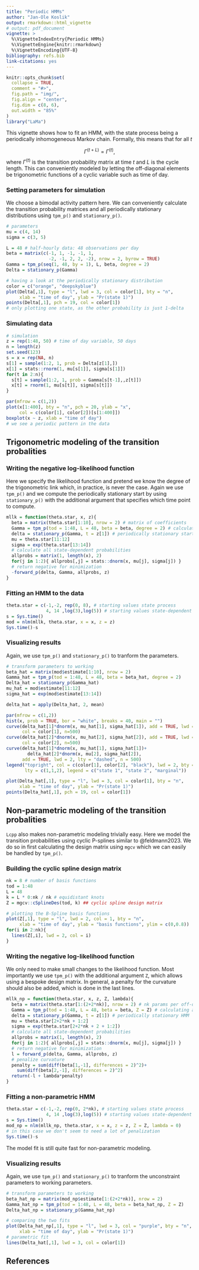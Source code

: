 ```yaml
---
title: "Periodic HMMs"
author: "Jan-Ole Koslik"
output: rmarkdown::html_vignette
# output: pdf_document
vignette: >
  %\VignetteIndexEntry{Periodic HMMs}
  %\VignetteEngine{knitr::rmarkdown}
  %\VignetteEncoding{UTF-8}
bibliography: refs.bib
link-citations: yes
---
```


```r
knitr::opts_chunk$set(
  collapse = TRUE,
  comment = "#>",
  fig.path = "img/",
  fig.align = "center",
  fig.dim = c(8, 6),
  out.width = "85%"
)
library("LaMa")
```

This vignette shows how to fit an HMM, with the state process being a periodically inhomogeneous Markov chain. Formally, this means that for all $t$

$$
\Gamma^{(t+L)} = \Gamma^{(t)},
$$
where $\Gamma^{(t)}$ is the transition probability matrix at time $t$ and $L$ is the cycle length. This can conveniently modeled by letting the off-diagonal elements be trigonometric functions of a cyclic variable such as time of day.

### Setting parameters for simulation

We choose a bimodal activity pattern here. We can conveniently calculate the transition probability matrices and all periodically stationary distributions using `tpm_p()` and `stationary_p()`.

```r
# parameters
mu = c(4, 14)
sigma = c(3, 5)

L = 48 # half-hourly data: 48 observations per day
beta = matrix(c(-1, 1, -1, -1, 1,
                -2, -1, 2, 2, -2), nrow = 2, byrow = TRUE)
Gamma = tpm_p(seq(1, 48, by = 1), L, beta, degree = 2)
Delta = stationary_p(Gamma)

# having a look at the periodically stationary distribution
color = c("orange", "deepskyblue")
plot(Delta[,1], type = "l", lwd = 3, col = color[1], bty = "n", 
     xlab = "time of day", ylab = "Pr(state 1)")
points(Delta[,1], pch = 19, col = color[1])
# only plotting one state, as the other probability is just 1-delta
```

### Simulating data

```r
# simulation
z = rep(1:48, 50) # time of day variable, 50 days
n = length(z)
set.seed(123)
s = x = rep(NA, n)
s[1] = sample(1:2, 1, prob = Delta[z[1],])
x[1] = stats::rnorm(1, mu[s[1]], sigma[s[1]])
for(t in 2:n){
  s[t] = sample(1:2, 1, prob = Gamma[s[t-1],,z[t]])
  x[t] = rnorm(1, mu[s[t]], sigma[s[t]])
}

par(mfrow = c(1,2))
plot(x[1:400], bty = "n", pch = 20, ylab = "x", 
     col = c(color[1], color[2])[s[1:400]])
boxplot(x ~ z, xlab = "time of day")
# we see a periodic pattern in the data
```

## Trigonometric modeling of the transition probalities

### Writing the negative log-likelihood function

Here we specify the likelihood function and pretend we know the degree of the trigonometric link which, in practice, is never the case. Again we use `tpm_p()` and we compute the periodically stationary start by using `stationary_p()` with the additional argument that specifies which time point to compute.

```r
mllk = function(theta.star, x, z){
  beta = matrix(theta.star[1:10], nrow = 2) # matrix of coefficients
  Gamma = tpm_p(tod = 1:48, L = 48, beta = beta, degree = 2) # calculating all L tpms
  delta = stationary_p(Gamma, t = z[1]) # periodically stationary start
  mu = theta.star[11:12]
  sigma = exp(theta.star[13:14])
  # calculate all state-dependent probabilities
  allprobs = matrix(1, length(x), 2)
  for(j in 1:2){ allprobs[,j] = stats::dnorm(x, mu[j], sigma[j]) }
  # return negative for minimization
  -forward_p(delta, Gamma, allprobs, z)
}
```

### Fitting an HMM to the data

```r
theta.star = c(-1,-2, rep(0, 8), # starting values state process
               4, 14 ,log(3),log(5)) # starting values state-dependent process
s = Sys.time()
mod = nlm(mllk, theta.star, x = x, z = z)
Sys.time()-s
```

### Visualizing results

Again, we use `tpm_p()` and `stationary_p()` to tranform the parameters.

```r
# transform parameters to working
beta_hat = matrix(mod$estimate[1:10], nrow = 2)
Gamma_hat = tpm_p(tod = 1:48, L = 48, beta = beta_hat, degree = 2)
Delta_hat = stationary_p(Gamma_hat)
mu_hat = mod$estimate[11:12]
sigma_hat = exp(mod$estimate[13:14])

delta_hat = apply(Delta_hat, 2, mean)

par(mfrow = c(1,2))
hist(x, prob = TRUE, bor = "white", breaks = 40, main = "")
curve(delta_hat[1]*dnorm(x, mu_hat[1], sigma_hat[1]), add = TRUE, lwd = 2, 
      col = color[1], n=500)
curve(delta_hat[2]*dnorm(x, mu_hat[2], sigma_hat[2]), add = TRUE, lwd = 2, 
      col = color[2], n=500)
curve(delta_hat[1]*dnorm(x, mu_hat[1], sigma_hat[1])+
        delta_hat[2]*dnorm(x, mu[2], sigma_hat[2]),
      add = TRUE, lwd = 2, lty = "dashed", n = 500)
legend("topright", col = c(color[1], color[2], "black"), lwd = 2, bty = "n",
       lty = c(1,1,2), legend = c("state 1", "state 2", "marginal"))

plot(Delta_hat[,1], type = "l", lwd = 3, col = color[1], bty = "n", 
     xlab = "time of day", ylab = "Pr(state 1)")
points(Delta_hat[,1], pch = 19, col = color[1])

```

## Non-parametric modeling of the transition probalities

`Lcpp` also makes non-parametric modeling trivially easy. Here we model the transition probabilities using cyclic P-splines similar to @feldmann2023. We do so in first calculating the design matrix using `mgcv` which we can easily be handled by `tpm_p()`.

### Building the cyclic spline design matrix

```r
nk = 8 # number of basis functions
tod = 1:48
L = 48
k = L * 0:nk / nk # equidistant knots
Z = mgcv::cSplineDes(tod, k) ## cyclic spline design matrix

# plotting the B-Spline basis functions
plot(Z[,1], type = "l", lwd = 2, col = 1, bty = "n",
     xlab = "time of day", ylab = "basis functions", ylim = c(0,0.8))
for(i in 2:nk){
  lines(Z[,i], lwd = 2, col = i)
} 
```

### Writing the negative log-likelihood function

We only need to make small changes to the likelihood function. Most importantly we use `tpm_p()` with the additional argument `Z`, which allows using a bespoke design matrix. In general, a penalty for the curvature should also be added, which is done in the last lines.

```r
mllk_np = function(theta.star, x, z, Z, lambda){
  beta = matrix(theta.star[1:(2+2*nk)], nrow = 2) # nk params per off-diagonal element
  Gamma = tpm_p(tod = 1:48, L = 48, beta = beta, Z = Z) # calculating all L tpms
  delta = stationary_p(Gamma, t = z[1]) # periodically stationary HMM
  mu = theta.star[2+2*nk + 1:2]
  sigma = exp(theta.star[2+2*nk + 2 + 1:2])
  # calculate all state-dependent probabilities
  allprobs = matrix(1, length(x), 2)
  for(j in 1:2){ allprobs[,j] = stats::dnorm(x, mu[j], sigma[j]) }
  # return negative for minimization
  l = forward_p(delta, Gamma, allprobs, z)
  # penalize curvature
  penalty = sum(diff(beta[1,-1], differences = 2)^2)+
    sum(diff(beta[2,-1], differences = 2)^2)
  return(-l + lambda*penalty)
}
```

### Fitting a non-parametric HMM

```r
theta.star = c(-1,-2, rep(0, 2*nk), # starting values state process
               4, 14 ,log(3),log(5)) # starting values state-dependent process
s = Sys.time()
mod_np = nlm(mllk_np, theta.star, x = x, z = z, Z = Z, lambda = 0)
# in this case we don't seem to need a lot of penalization
Sys.time()-s
```

The model fit is still quite fast for non-parametric modeling.

### Visualizing results

Again, we use `tpm_p()` and `stationary_p()` to tranform the unconstraint parameters to working parameters.

```r
# transform parameters to working
beta_hat_np = matrix(mod_np$estimate[1:(2+2*nk)], nrow = 2)
Gamma_hat_np = tpm_p(tod = 1:48, L = 48, beta = beta_hat_np, Z = Z)
Delta_hat_np = stationary_p(Gamma_hat_np)

# comparing the two fits
plot(Delta_hat_np[,1], type = "l", lwd = 3, col = "purple", bty = "n", 
     xlab = "time of day", ylab = "Pr(state 1)")
# parametric fit
lines(Delta_hat[,1], lwd = 3, col = color[1])

```


## References